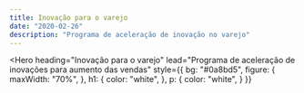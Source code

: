 ```yaml
---
title: Inovação para o varejo
date: "2020-02-26"
description: "Programa de aceleração de inovação no varejo"
---
```

<Hero
  heading="Inovação para o varejo"
  lead="Programa de aceleração de inovações para aumento das vendas"
  style={{
    bg: "#0a8bd5",
    figure: {
      maxWidth: "70%",
    },
    h1: {
      color: "white",
    },
    p: {
      color: "white",
    }
  }}
>
</Hero>
